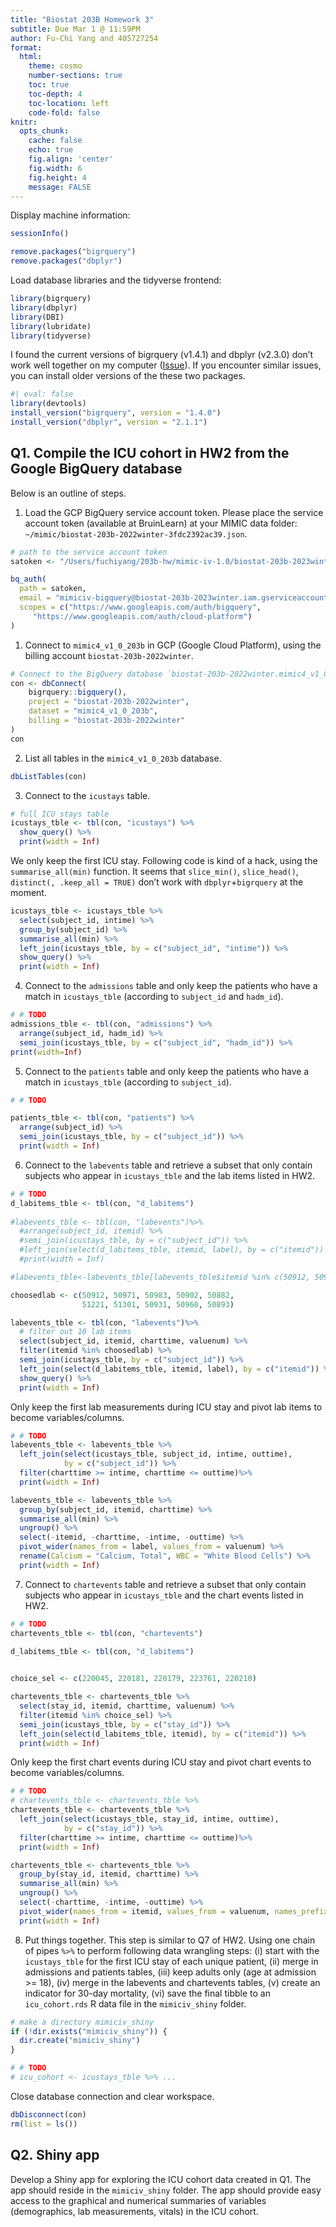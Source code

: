 ```yaml
---
title: "Biostat 203B Homework 3"
subtitle: Due Mar 1 @ 11:59PM
author: Fu-Chi Yang and 405727254
format:
  html:
    theme: cosmo
    number-sections: true
    toc: true
    toc-depth: 4
    toc-location: left
    code-fold: false
knitr:
  opts_chunk: 
    cache: false    
    echo: true
    fig.align: 'center'
    fig.width: 6
    fig.height: 4
    message: FALSE
---
```


Display machine information:
```r
sessionInfo()
```
```r
remove.packages("bigrquery")
remove.packages("dbplyr")
```

Load database libraries and the tidyverse frontend:
```r
library(bigrquery)
library(dbplyr)
library(DBI)
library(lubridate)
library(tidyverse)
```

I found the current versions of bigrquery (v1.4.1) and dbplyr (v2.3.0) don't work well together on my computer ([Issue](https://github.com/r-dbi/bigrquery/issues/509)). If you encounter similar issues, you can install older versions of the these two packages.
```r
#| eval: false
library(devtools)
install_version("bigrquery", version = "1.4.0")
install_version("dbplyr", version = "2.1.1")
```

## Q1. Compile the ICU cohort in HW2 from the Google BigQuery database 

Below is an outline of steps.

1. Load the GCP BigQuery service account token. Please place the service account token (available at BruinLearn) at your MIMIC data folder: `~/mimic/biostat-203b-2022winter-3fdc2392ac39.json`.
```r
# path to the service account token 
satoken <- "/Users/fuchiyang/203b-hw/mimic-iv-1.0/biostat-203b-2023winter-3fdc2392ac39.json"

bq_auth(
  path = satoken,
  email = "mimiciv-bigquery@biostat-203b-2023winter.iam.gserviceaccount.com",
  scopes = c("https://www.googleapis.com/auth/bigquery",
     "https://www.googleapis.com/auth/cloud-platform")
)
```

1. Connect to      `mimic4_v1_0_203b` in GCP (Google Cloud Platform), using the billing account `biostat-203b-2022winter`.
```r
# Connect to the BigQuery database `biostat-203b-2022winter.mimic4_v1_0_203b`
con <- dbConnect(
    bigrquery::bigquery(),
    project = "biostat-203b-2022winter",
    dataset = "mimic4_v1_0_203b",
    billing = "biostat-203b-2022winter"
)
con
```

2. List all tables in the `mimic4_v1_0_203b` database.
```r
dbListTables(con)
```

3. Connect to the `icustays` table.
```r
# full ICU stays table
icustays_tble <- tbl(con, "icustays") %>%
  show_query() %>%
  print(width = Inf)
```
We only keep the first ICU stay. Following code is kind of a hack, using the `summarise_all(min)` function. It seems that `slice_min()`, `slice_head()`, `distinct(, .keep_all = TRUE)` don't work with `dbplyr`+`bigrquery` at the moment.
```r
icustays_tble <- icustays_tble %>% 
  select(subject_id, intime) %>% 
  group_by(subject_id) %>% 
  summarise_all(min) %>%
  left_join(icustays_tble, by = c("subject_id", "intime")) %>%
  show_query() %>%
  print(width = Inf)
```


4. Connect to the `admissions` table and only keep the patients who have a match in `icustays_tble` (according to `subject_id` and `hadm_id`).
```r
# # TODO
admissions_tble <- tbl(con, "admissions") %>%
  arrange(subject_id, hadm_id) %>%
  semi_join(icustays_tble, by = c("subject_id", "hadm_id")) %>%
print(width=Inf)
```

5. Connect to the `patients` table and only keep the patients who have a match in `icustays_tble` (according to `subject_id`).
```r
# # TODO

patients_tble <- tbl(con, "patients") %>%
  arrange(subject_id) %>%
  semi_join(icustays_tble, by = c("subject_id")) %>%
  print(width = Inf)
```

6. Connect to the `labevents` table and retrieve a subset that only contain subjects who appear in `icustays_tble` and the lab items listed in HW2. 
```r
# # TODO
d_labitems_tble <- tbl(con, "d_labitems")
  
#labevents_tble <- tbl(con, "labevents")%>%
  #arrange(subject_id, itemid) %>%
  #semi_join(icustays_tble, by = c("subject_id")) %>%
  #left_join(select(d_labitems_tble, itemid, label), by = c("itemid")) %>%
  #print(width = Inf)

#labevents_tble<-labevents_tble[labevents_tble$itemid %in% c(50912, 50971, 50983, 50902, 50882, 51221, 51301, 50931, 50960, 50893)]

choosedlab <- c(50912, 50971, 50983, 50902, 50882, 
                51221, 51301, 50931, 50960, 50893)

labevents_tble <- tbl(con, "labevents")%>%
  # filter out 10 lab items
  select(subject_id, itemid, charttime, valuenum) %>%
  filter(itemid %in% choosedlab) %>%
  semi_join(icustays_tble, by = c("subject_id")) %>%
  left_join(select(d_labitems_tble, itemid, label), by = c("itemid")) %>%
  show_query() %>%
  print(width = Inf)
```
Only keep the first lab measurements during ICU stay and pivot lab items to become variables/columns.
```r
# # TODO
labevents_tble <- labevents_tble %>%
  left_join(select(icustays_tble, subject_id, intime, outtime),
            by = c("subject_id")) %>%
  filter(charttime >= intime, charttime <= outtime)%>%
  print(width = Inf)
```


```r
labevents_tble <- labevents_tble %>%
  group_by(subject_id, itemid, charttime) %>%
  summarise_all(min) %>%
  ungroup() %>%
  select(-itemid, -charttime, -intime, -outtime) %>%
  pivot_wider(names_from = label, values_from = valuenum) %>%
  rename(Calcium = "Calcium, Total", WBC = "White Blood Cells") %>%
  print(width = Inf)
```

7. Connect to `chartevents` table and retrieve a subset that only contain subjects who appear in `icustays_tble` and the chart events listed in HW2.
```r
# # TODO
chartevents_tble <- tbl(con, "chartevents")
  
d_labitems_tble <- tbl(con, "d_labitems")


choice_sel <- c(220045, 220181, 220179, 223761, 220210)

chartevents_tble <- chartevents_tble %>%
  select(stay_id, itemid, charttime, valuenum) %>%
  filter(itemid %in% choice_sel) %>%
  semi_join(icustays_tble, by = c("stay_id")) %>%
  left_join(select(d_labitems_tble, itemid), by = c("itemid")) %>%
  print(width = Inf)
```
Only keep the first chart events during ICU stay and pivot chart events to become variables/columns.
```r
# # TODO
# chartevents_tble <- chartevents_tble %>%
chartevents_tble <- chartevents_tble %>%
  left_join(select(icustays_tble, stay_id, intime, outtime),
            by = c("stay_id")) %>%
  filter(charttime >= intime, charttime <= outtime)%>%
  print(width = Inf)
```
```r
chartevents_tble <- chartevents_tble %>%
  group_by(stay_id, itemid, charttime) %>%
  summarise_all(min) %>%
  ungroup() %>%
  select(-charttime, -intime, -outtime) %>%
  pivot_wider(names_from = itemid, values_from = valuenum, names_prefix = "chart") %>%
  print(width = Inf)
```


8. Put things together. This step is similar to Q7 of HW2. Using one chain of pipes `%>%` to perform following data wrangling steps: (i) start with the `icustays_tble` for the first ICU stay of each unique patient, (ii) merge in admissions and patients tables, (iii) keep adults only (age at admission >= 18), (iv) merge in the labevents and chartevents tables, (v) create an indicator for 30-day mortality, (vi) save the final tibble to an `icu_cohort.rds` R data file in the `mimiciv_shiny` folder.

```r
# make a directory mimiciv_shiny
if (!dir.exists("mimiciv_shiny")) {
  dir.create("mimiciv_shiny")
}
```

```r
# # TODO
# icu_cohort <- icustays_tble %>% ...
```

Close database connection and clear workspace.
```r
dbDisconnect(con)
rm(list = ls())
```

## Q2. Shiny app

Develop a Shiny app for exploring the ICU cohort data created in Q1. The app should reside in the `mimiciv_shiny` folder. The app should provide easy access to the graphical and numerical summaries of variables (demographics, lab measurements, vitals) in the ICU cohort.
